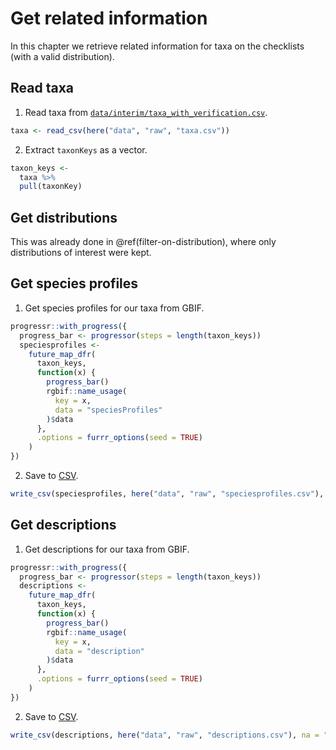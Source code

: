 # Get related information

In this chapter we retrieve related information for taxa on the checklists (with a valid distribution).

## Read taxa

1. Read taxa from [`data/interim/taxa_with_verification.csv`](https://github.com/trias-project/unified-checklist/blob/master/data/interim/taxa_with_verification.csv).

```r
taxa <- read_csv(here("data", "raw", "taxa.csv"))
```

2. Extract `taxonKeys` as a vector.

```r
taxon_keys <-
  taxa %>%
  pull(taxonKey)
```

## Get distributions

This was already done in \@ref(filter-on-distribution), where only distributions of interest were kept.

## Get species profiles

1. Get species profiles for our taxa from GBIF.

```r

progressr::with_progress({
  progress_bar <- progressor(steps = length(taxon_keys))
  speciesprofiles <-
    future_map_dfr(
      taxon_keys,
      function(x) {
        progress_bar()
        rgbif::name_usage(
          key = x,
          data = "speciesProfiles"
        )$data
      },
      .options = furrr_options(seed = TRUE)
    )
})
```

2. Save to [CSV](https://github.com/trias-project/unified-checklist/blob/master/data/raw/speciesprofiles.csv).

```r
write_csv(speciesprofiles, here("data", "raw", "speciesprofiles.csv"), na = "")
```

## Get descriptions

1. Get descriptions for our taxa from GBIF.

```r
progressr::with_progress({
  progress_bar <- progressor(steps = length(taxon_keys))
  descriptions <-
    future_map_dfr(
      taxon_keys,
      function(x) {
        progress_bar()
        rgbif::name_usage(
          key = x,
          data = "description"
        )$data
      },
      .options = furrr_options(seed = TRUE)
    )
})
```

2. Save to [CSV](https://github.com/trias-project/unified-checklist/blob/master/data/raw/descriptions.csv).

```r
write_csv(descriptions, here("data", "raw", "descriptions.csv"), na = "")
```
